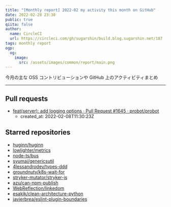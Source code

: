 ```yaml
---
title: "[Monthly report] 2022-02 my activity this month on GitHub"
date: 2022-02-28 23:30
public: true
qiita: false
author:
  name: CircleCI
  url: https://circleci.com/gh/sugarshin/build.blog.sugarshin.net/187
tags: monthly report
ogp:
  og:
    image:
      src: /assets/images/common/report/main.png
---
```


今月の主な OSS コントリビューションや GitHub 上のアクティビティまとめ

***

## Pull requests

- [feat(server): add logging options · Pull Request #1645 · probot/probot](https://github.com/probot/probot/pull/1645)
  - created_at: 2022-02-08T11:30:23Z

## Starred repositories

- [huginn/huginn](https://github.com/huginn/huginn)
- [lowlighter/metrics](https://github.com/lowlighter/metrics)
- [node-ts/bus](https://github.com/node-ts/bus)
- [syumai/genericsutil](https://github.com/syumai/genericsutil)
- [4lessandrodev/types-ddd](https://github.com/4lessandrodev/types-ddd)
- [groundnuty/k8s-wait-for](https://github.com/groundnuty/k8s-wait-for)
- [stryker-mutator/stryker-js](https://github.com/stryker-mutator/stryker-js)
- [azu/can-npm-publish](https://github.com/azu/can-npm-publish)
- [WebReflection/linkedom](https://github.com/WebReflection/linkedom)
- [esakik/clean-architecture-python](https://github.com/esakik/clean-architecture-python)
- [javierbrea/eslint-plugin-boundaries](https://github.com/javierbrea/eslint-plugin-boundaries)
